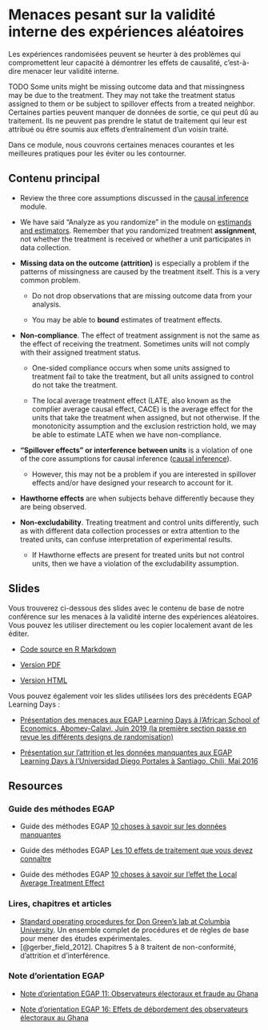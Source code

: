 # Menaces pesant sur la validité interne des expériences aléatoires {.tabset}

Les expériences randomisées peuvent se heurter à des problèmes qui compromettent leur capacité à démontrer les effets de causalité, c'est-à-dire menacer leur validité interne.

TODO Some units might be missing outcome data and that missingness may be due to the treatment.  They may not take the treatment status assigned to them or be subject to spillover effects from a treated neighbor.
Certaines parties peuvent manquer de données de sortie, ce qui peut dû au traitement. Ils ne peuvent pas prendre le statut de traitement qui leur est attribué ou être soumis aux effets d'entraînement d'un voisin traité.

Dans ce module, nous couvrons certaines menaces courantes et les meilleures pratiques pour les éviter ou les contourner.

## Contenu principal {.tabset}

 - Review the three core assumptions discussed in the [causal inference ](causal-inference.html) module.

 - We have said "Analyze as you randomize" in the module on [estimands and estimators](estimands-and-estimators.html). Remember that you randomized treatment **assignment**, not whether the treatment is received or whether a unit participates in data collection.  

 - **Missing data on the outcome (attrition)** is especially a problem if the patterns of missingness are caused by the treatment itself. This is a very common problem.

     - Do not drop observations that are missing outcome data from your analysis.

     - You may be able to **bound** estimates of treatment effects.

 - **Non-compliance**. The effect of treatment assignment is not the same as the effect of receiving the treatment.  Sometimes units will not comply with their assigned treatment status.
 
     - One-sided compliance occurs when some units assigned to treatment fail to take the treatment, but all units assigned to control do not take the treatment.
 
     - The local average treatment effect (LATE, also known as the complier average causal effect, CACE) is the average effect for the units that take the treatment when assigned, but not otherwise. If the monotonicity assumption and the exclusion restriction hold, we may be able to estimate LATE when we have non-compliance.

 - **"Spillover effects" or interference between units** is a violation of one of the core assumptions for causal inference ([causal inference](causalinference.html)).
     
      - However, this may not be a problem if you are interested in spillover effects and/or have designed your research to account for it.
 
 - **Hawthorne effects** are when subjects behave differently because they are being observed.  
 
- **Non-excludability**. Treating treatment and control units differently, such as with different data collection processes or extra attention to the treated units, can confuse interpretation of experimental results.

     - If Hawthorne effects are present for treated units but not control units, then we have a violation of the excludability assumption.  
     



## Slides

Vous trouverez ci-dessous des slides avec le contenu de base de notre conférence sur les menaces à la validité interne des expériences aléatoires. Vous pouvez les utiliser directement ou les copier localement avant de les éditer.

 - [Code source en R Markdown](https://egap.github.io/learningdays-resources/Slides/threats-slides.Rmd)

 - [Version PDF](https://egap.github.io/learningdays-resources/Slides/threats-slides.pdf)

 - [Version HTML](https://egap.github.io/learningdays-resources/Slides/threats-slides.html)

Vous pouvez également voir les slides utilisées lors des précédents EGAP Learning Days :

- [Présentation des menaces aux EGAP Learning Days à l'African School of Economics, Abomey-Calavi, Juin 2019 (la première section passe en revue les différents designs de randomisation)](https://egap.github.io/learningdays-resources/Slides/Examples/threats-benin.pdf)

- [Présentation sur l'attrition et les données manquantes aux EGAP Learning Days à l'Universidad Diego Portales à Santiago, Chili, Mai 2016](https://egap.github.io/learningdays-resources/Slides/Examples/threats-santiago.pdf)

## Resources

### Guide des méthodes EGAP

- Guide des méthodes EGAP [10 choses à savoir sur les données manquantes](https://egap.org/resource/10-things-to-know-about-missing-data/)

- Guide des méthodes EGAP [Les 10 effets de traitement que vous devez connaître](https://egap.org/resource/10-types-of-treatment-effect-you-should-know-about/)

- Guide des méthodes EGAP [10 choses à savoir sur l'effet the Local Average Treatment Effect](https://egap.org/resource/10-things-to-know-about-the-local-average-treatment-effect/)

### Lires, chapitres et articles

- [Standard operating procedures for Don Green’s lab at Columbia University](https://github.com/acoppock/Green-Lab-SOP). Un ensemble complet de procédures et de règles de base pour mener des études expérimentales.
- [@gerber_field_2012]. Chapitres 5 à 8 traitent de non-conformité, d'attrition et d'interférence.

### Note d'orientation EGAP

- [Note d'orientation EGAP 11: Observateurs électoraux et fraude au Ghana ](https://egap.org/resource/brief-11-election-observers-and-fraud-in-ghana/)

- [Note d'orientation EGAP 16: Effets de débordement des observateurs électoraux au Ghana ](https://egap.org/resource/brief-16-spillover-effects-of-observers-in-ghana/)
